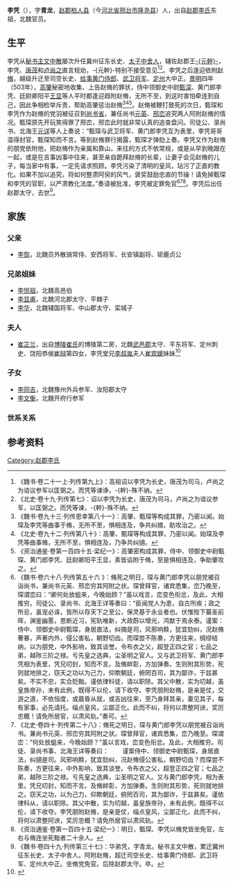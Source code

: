 {{Otheruses|other=名为李青龙的其他人物|李青龙}}

'''李凭'''（{{bd|？||？||}}），字'''青龙'''，[[南赵郡|赵郡]][[柏人县|柏人县]]（今[[河北省|河北省]][[邢台市|邢台市]][[隆尧县|隆尧县]]）人，出自[[赵郡李氏|赵郡李氏]]东祖，北魏官员。

==生平==
李凭从[[秘书主文中散|秘书主文中散]]屡次升任冀州征东长史、[[太子中舍人|太子中舍人]]，辅佐赵郡王[[元幹|-{元幹}-]]，李凭、[[唐茂|唐茂]]和[[卢尚之|卢尚之]]直言规劝，-{元幹}-特别不接受意见<ref>《魏书·卷二十一上·列传第九上》：高祖诏以李凭为长史，唐茂为司马，卢尚之为谘议参军以匡弼之。而凭等谏诤，-{幹}-殊不纳。</ref><ref>《北史·卷十九·列传第七》：诏以李凭为长史，唐茂为司马，卢尚之为谘议参军，以匡弼之。而凭等谏，-{幹}-殊不纳。</ref>。李凭之后逢迎依附[[赵脩|赵脩]]，越级升迁至司空长史、[[给事黄门侍郎|给事黄门侍郎]]、[[武卫将军|武卫将军]]、[[定州|定州]]大中正。[[景明|景明]]四年（503年），[[高肇|高肇]]秘密地收集、上告赵脩的罪状，侍中领御史中尉[[甄深|甄深]]、黄门郎李凭、廷尉卿阳平[[王显|王显]]等人平时都逢迎趋附赵脩，无所不至，到这时害怕牵连到自己，因此争相检举斥责，帮助高肇惩治赵脩<ref>《魏书·卷九十三·列传恩幸第八十一》：高肇、甄琛等构成其罪，乃密以闻。始琛及李凭等曲事于脩，无所不至，惧相连及，争共纠摘，助攻治之。</ref><ref>《北史·卷九十二·列传第八十》：高肇、甄琛等构成其罪，乃密以闻。始琛及李凭等曲事脩，无所不至，惧相连及，乃争共纠擿。</ref><ref>《资治通鉴·卷第一百四十五·梁纪一》：高肇密构成其罪，侍中、领御史中尉甄琛、黄门郎李凭、廷尉卿阳平王显，素皆谄附于脩，至是惧相连及，争助肇攻之。</ref>。赵脩被鞭打致死的次日，甄琛和李凭作为赵脩的党羽被征召到[[尚书省|尚书省]]，兼任尚书[[元英|元英]]、[[邢峦|邢峦]]追究两人阿附赵脩的情况。甄琛原先开玩笑得罪了邢峦，邢峦此时就非常认真的追查盘问。司徒公、录尚书、北海王[[元详|元详]]等人上奏说：“甄琛与武卫将军、黄门郎李凭互为表里，李凭哥哥滥得封官，甄琛知而不言。等到赵脩罪行揭露，甄琛才弹劾上奏。李凭又作为赵脩的朋党依附他，把赵脩作为亲属和靠山，来往的方式不依常规，或是从早到晚跟在一起，或是在吉事凶事中往来，甚至亲自跪拜赵脩的长辈，让妻子会见赵脩的儿子，每当家中有事，一定先请求照顾。李凭污染了清明的皇风，玷污了正直的教化。如果不加以追究，将如何整肃阿臾的风气，褒奖鼓励忠直的节操！请免掉甄琛和李凭的官职，以严肃教化法度。”奏请被批准，李凭被定罪免官<ref>《魏书·卷六十八·列传第五十六 》：脩死之明日，琛与黄门郎李凭以朋党被召诣尚书，兼尚书元英、邢峦穷其阿附之状。琛曾拜官，诸宾悉集，峦乃晚至，琛谓峦曰：“卿何处放蛆来，今晚始顾？”虽以戏言，峦变色衔忿，及此，大相推穷。司徒公、录尚书、北海王详等奏曰：“臣闻党人为患，自古所疾；政之所忌，虽宠必诛，皆所以存天下之至公，保灵基于永业者也。伏惟陛下纂圣前晖，渊鉴幽慝，恩断近习，宪轨唯新，大政蔚以增光，鸿猷于焉永泰。谨案：侍中、领御史中尉甄琛，身居直法，纠摘是司，风邪响黩，犹宜劾纠，况赵脩奢暴，声著内外，侵公害私，朝野切齿。而琛尝不陈奏，方更往来，绸缪结纳，以为朋党，中外影响，致其谈誉。令布衣之父，超登正四之官；七品之弟，越陟三阶之禄。亏先皇之选典，尘圣明之官人。又与武卫将军、黄门郎李凭相为表里，凭兄叨封，知而不言。及脩衅彰，方加弹奏。生则附其形势，死则就地排之，窃天之功以为己力，仰欺朝廷，俯罔百司，其为鄙诈，于兹甚矣。不实不忠，实合贬黜。谨依律科徒，请以职除。其父中散，实为叨越，虽皇族帝孙，未有此例，既得不以伦，请下收夺。李凭朋附赵脩，是亲是仗，交游之道，不依恒度，或晨昏从就，或吉凶往来，至乃身拜其亲，妻见其子，每有家事，必先请托。缁点皇风，尘鄙正化。此而不纠，将何以肃整阿谀，奖厉忠概！请免所居官，以肃风轨。”奏可。</ref><ref>《北史·卷四十·列传第二十八》：脩死之明日，琛与黄门郎李凭以朋党被召诣尚书。兼尚书元英、邢峦穷其阿附之状。琛曾拜官，诸宾悉集，峦乃晚至。琛谓峦：“何处放蛆来，今晚始顾？”虽以言戏，峦变色衔忿。及此，大相推穷。司徒、录尚书事、北海王详等奏曰：
　　谨案侍中、领御史中尉甄琛，身居直法，纠擿是司。风邪响黩，犹宜劾纠，况赵脩侵公害私，朝野切齿？而琛尝不陈奏，方更往来，中外影响，致其谈誉。令布衣之父，超登正四之官；七品之弟，越陟三阶之禄。亏先皇之选典，尘圣明之官人。又与黄门郎李凭，相为表里。凭兄叨封，知而不言。及脩衅彰，方加弹奏。生则附其形势，死则就地排之。窃天之功，以为己力，仰欺朝廷，俯罔百司，其为鄙诈，于兹甚矣。谨依律科从，请以职除。其父中散，实为叨越，虽皇族帝孙，未有此例，既得不以伦，请下收夺。李凭朋附赵脩，是亲是仗，缁点皇风，尘鄙正化，此而不纠，将何以肃整阿谀，奖厉忠概？请免所居官以肃风轨。</ref><ref>《资治通鉴·卷第一百四十五·梁纪一》：明日，甄琛、李凭以脩党皆坐免官，左右与脩连坐死黜者二十余人。</ref>。李凭后出任赵郡太守，去世<ref>《魏书·卷四十九·列传第三十七》：华弟凭，字青龙。秘书主文中散，累迁冀州征东长史、太子中舍人。阿附赵脩，超迁司空长史、给事黄门侍郎、武卫将军、定州大中正。坐脩党免官。后除赵郡太守。卒。</ref>。

==家族==
{{main|赵郡李氏世系图}}

===父亲===
*[[李恢_(北魏)|李恢]]，北魏员外散骑常侍、安西将军、长安镇副将、钜鹿贞公

===兄弟姐妹===
*[[李悦祖|李悦祖]]，北魏高邑伯		
*[[李显甫|李显甫]]，北魏河北郡太守、平棘子													
*[[李华_(北魏)|李华]]，北魏辅国将军、中山郡太守、栾城子

===夫人===
*[[崔芷兰|崔芷兰]]，出自[[博陵崔氏|博陵崔氏]]的博陵第二房，北魏[[武邑郡|武邑郡]]太守、平东将军、定州刺史、饶阳恭侯[[崔辩|崔辩]]第四女，李凭堂兄[[李叔胤|李叔胤]]夫人[[崔宾媛|崔宾媛]]妹妹<ref>{{Citation| last=陶| first=钧| author-link=陶钧| year=2012年| title=《北魏崔宾媛墓志考释》| periodical=《收藏家》| volume=| issue=06期| pages=25-34| url=http://www.cnki.com.cn/Article/CJFDTotal-SCJA201206005.htm| doi=| oclc=| accessdate=2016-11-13| archive-date=2016-03-04| archive-url=https://web.archive.org/web/20160304082037/http://www.cnki.com.cn/Article/CJFDTotal-SCJA201206005.htm| dead-url=no}}</ref>

===子女===
*[[李同吉|李同吉]]，北魏豫州外兵参军、汝阳郡太守
*[[李文衡|李文衡]]，北魏开府行参军

===世系关系===
<center>
{{chart/start}}
{{chart | | | | | Yi | |Yi=[[李颐|李颐]]}}
{{chart | |,|-|-|-|^|-|-|-|.| }}
{{chart | Xi | | | | | | Ze |Xi=[[李勰|李勰]]|Ze=[[李曾|李曾]]}}
{{chart | |!| | | | | | | |!}}
{{chart | Li | | | | | | Xi |Li=[[李灵_(北魏)|李灵]]|Xi=[[李祥_(北魏)|李祥]]}}
{{chart | |!| | | | | | | |!}}
{{chart | Hu | | Bi |v| Ls |Hu=[[李恢_(北魏)|李恢]]|Bi=[[崔辩|崔辩]]|Ls=[[赵郡李氏|赵郡李氏]]}}
{{chart | |!| | | |,|-|^|-|.}}
{{chart | Pi |v| Zl | | Ka |Pi=李凭|Zl=[[崔芷兰|崔芷兰]]|Ka=[[崔楷|崔楷]]}}
{{chart | | | |!| | | | | |!}}
{{chart | | | Wh |-|-|-| Hh |Wh=[[李文衡|李文衡]]|Hh=崔徽华}}
{{chart/end}}
</center>

==参考资料==
{{reflist}}

[[Category:赵郡李氏|Category:赵郡李氏]]